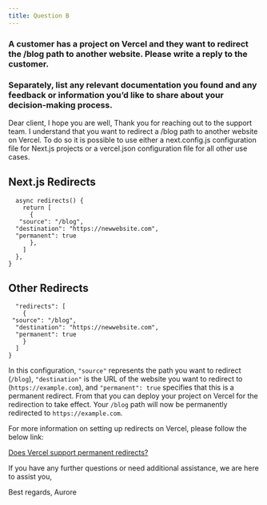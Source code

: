 ```yaml
---
title: Question B
---
```

### A customer has a project on Vercel and they want to redirect the /blog path to another website. Please write a reply to the customer. 
### Separately, list any relevant documentation you found and any feedback or information you’d like to share about your decision-making process.


Dear client,
I hope you are well,
Thank you for reaching out to the support team.
I understand that you want to redirect a /blog path to another website on Vercel.
To do so it is possible to use either a next.config.js configuration file for Next.js projects or a vercel.json configuration file for all other use cases.


## Next.js Redirects

```module.exports = {
  async redirects() {
    return [
      {
   "source": "/blog",
  "destination": "https://newwebsite.com",
  "permanent": true
      },
    ]
  },
}
```

## Other Redirects

```{
  "redirects": [
    { 
 "source": "/blog",
  "destination": "https://newwebsite.com",
  "permanent": true
    }
  ]
}
```

In this configuration, `"source"` represents the path you want to redirect (`/blog`), `"destination"` is the URL of the website you want to redirect to (`https://example.com`), and `"permanent": true` specifies that this is a permanent redirect.
From that you can deploy your project on Vercel for the redirection to take effect.
Your `/blog` path will now be permanently redirected to `https://example.com`.

For more information on setting up redirects on Vercel, please follow the below link:

[Does Vercel support permanent redirects?](https://vercel.com/guides/does-vercel-support-permanent-redirects#in-application-redirects)

If you have any further questions or need additional assistance, we are here to assist you,

Best regards,
Aurore

